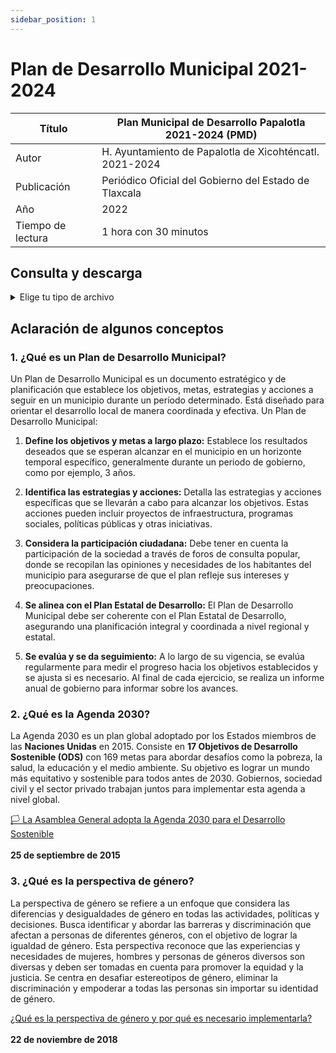 ```yaml
---
sidebar_position: 1
---
```

#  Plan de Desarrollo Municipal 2021-2024 


| Título | Plan Municipal de Desarrollo Papalotla 2021-2024 (PMD) |
|--|--|
|Autor  | H. Ayuntamiento de Papalotla de Xicohténcatl. 2021-2024 |
|Publicación|Periódico Oficial del Gobierno  del Estado de Tlaxcala|
|Año|2022|
|Tiempo de lectura|1 hora con 30 minutos|

## Consulta y descarga

<details>
<summary>Elige tu tipo de archivo</summary>
                <div>
                <a href="https://periodico.tlaxcala.gob.mx/indices/Peri17-5a2022.pdf"> 📥  Plan de Desarrollo Municipal 2021-2024 (PDF) (Desde fuente original)</a>
                 </div>
                <div>
                <a href="https://estanteriadigitalpapalotla.s3.us-east-2.amazonaws.com/EstanteriaDigitalDePapalotla/Planes+de+desarrollo/Plan-Desarrollo-Municipal-2021-2024.pdf"> 📥 Plan de Desarrollo Municipal 2021-2024 (Desde la Estantería) (PDF)</a>
                </div>

</details>

## Aclaración de algunos conceptos

### 1. ¿Qué es un Plan de Desarrollo Municipal?
Un Plan de Desarrollo Municipal es un documento estratégico y de planificación que establece los objetivos, metas, estrategias y acciones a seguir en un municipio durante un período determinado. Está diseñado para orientar el desarrollo local de manera coordinada y efectiva. Un Plan de Desarrollo Municipal:

1.  **Define los objetivos y metas a largo plazo:** Establece los resultados deseados que se esperan alcanzar en el municipio en un horizonte temporal específico, generalmente durante un periodo de gobierno, como por ejemplo, 3 años.
    
2.  **Identifica las estrategias y acciones:** Detalla las estrategias y acciones específicas que se llevarán a cabo para alcanzar los objetivos. Estas acciones pueden incluir proyectos de infraestructura, programas sociales, políticas públicas y otras iniciativas.
    
3.  **Considera la participación ciudadana:** Debe tener en cuenta la participación de la sociedad a través de foros de consulta popular, donde se recopilan las opiniones y necesidades de los habitantes del municipio para asegurarse de que el plan refleje sus intereses y preocupaciones.
    
4.  **Se alinea con el Plan Estatal de Desarrollo:** El Plan de Desarrollo Municipal debe ser coherente con el Plan Estatal de Desarrollo, asegurando una planificación integral y coordinada a nivel regional y estatal.
    
5. **Se evalúa y se da seguimiento:** A lo largo de su vigencia, se evalúa regularmente para medir el progreso hacia los objetivos establecidos y se ajusta si es necesario. Al final de cada ejercicio, se realiza un informe anual de gobierno para informar sobre los avances.


### 2.  **¿Qué es la Agenda 2030?**
    
La Agenda 2030 es un plan global adoptado por los Estados miembros de las **Naciones Unidas** en 2015. Consiste en **17 Objetivos de Desarrollo Sostenible (ODS)** con 169 metas para abordar desafíos como la pobreza, la salud, la educación y el medio ambiente. Su objetivo es lograr un mundo más equitativo y sostenible para todos antes de 2030. Gobiernos, sociedad civil y el sector privado trabajan juntos para implementar esta agenda a nivel global.
    

<Tabs>
  <TabItem value="news" label=" 🇺🇳 Asamblea General de las Naciones Unidas" default>
    <a href="https://www.un.org/sustainabledevelopment/es/2015/09/la-asamblea-general-adopta-la-agenda-2030-para-el-desarrollo-sostenible/">🏳 La Asamblea General adopta la Agenda 2030 para el Desarrollo Sostenible</a>
    <br>
    </br>
    <strong>25 de septiembre de 2015 </strong>
    </TabItem>
  </Tabs>

### 3.  **¿Qué es la perspectiva de género?**
    
La perspectiva de género se refiere a un enfoque que considera las diferencias y desigualdades de género en todas las actividades, políticas y decisiones. Busca identificar y abordar las barreras y discriminación que afectan a personas de diferentes géneros, con el objetivo de lograr la igualdad de género. Esta perspectiva reconoce que las experiencias y necesidades de mujeres, hombres y personas de géneros diversos son diversas y deben ser tomadas en cuenta para promover la equidad y la justicia. Se centra en desafiar estereotipos de género, eliminar la discriminación y empoderar a todas las personas sin importar su identidad de género.

<Tabs>
  <TabItem value="news" label=" 🇲🇽  Comisión Nacional para Prevenir y Erradicar la Violencia Contra las Mujeres" default>
    <a href="https://www.gob.mx/conavim/articulos/que-es-la-perspectiva-de-genero-y-por-que-es-necesario-implementarla">¿Qué es la perspectiva de género y por qué es necesario implementarla?</a>
    <br>
    </br>
    <strong>22 de noviembre de 2018</strong>
    </TabItem>
  </Tabs>

